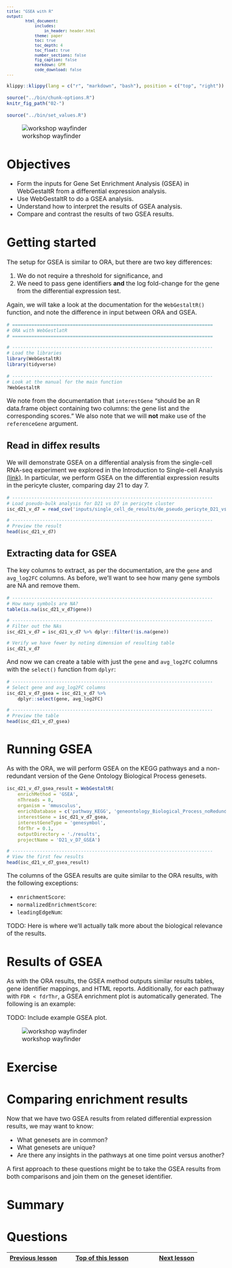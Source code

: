 ```yaml
---
title: "GSEA with R"
output:
        html_document:
            includes:
                in_header: header.html
            theme: paper
            toc: true
            toc_depth: 4
            toc_float: true
            number_sections: false
            fig_caption: false
            markdown: GFM
            code_download: false
---
```


<style type="text/css">

body, td {
   font-size: 16px;
}
code.r{
  font-size: 12px;
}
pre {
  font-size: 12px
}

</style>

```r
klippy::klippy(lang = c("r", "markdown", "bash"), position = c("top", "right"))
```

```r
source("../bin/chunk-options.R")
knitr_fig_path("02-")
```

```r
source("../bin/set_values.R")
```

![workshop wayfinder](images/wayfinder/wayfinder-06A.png)

# Objectives

- Form the inputs for Gene Set Enrichment Analysis (GSEA) in WebGestaltR from a differential expression analysis.
- Use WebGestaltR to do a GSEA analysis.
- Understand how to interpret the results of GSEA analysis.
- Compare and contrast the results of two GSEA results.

# Getting started

The setup for GSEA is similar to ORA, but there are two key differences:

1. We do not require a threshold for significance, and
2. We need to pass gene identifiers **and** the log fold-change for the gene from the differential expression test.

Again, we will take a look at the documentation for the `WebGestaltR()` function, and note the difference in input between ORA and GSEA.

```r
# =========================================================================
# ORA with WebGestlatR
# =========================================================================

# -------------------------------------------------------------------------
# Load the libraries
library(WebGestaltR)
library(tidyverse)
```

```r
# -------------------------------------------------------------------------
# Look at the manual for the main function
?WebGestaltR
```

We note from the documentation that `interestGene` "should be an R data.frame object containing two columns: the gene list and the corresponding scores." We also note that we will **not** make use of the `referenceGene` argument.

## Read in diffex results

We will demonstrate GSEA on a differential analysis from the single-cell RNA-seq experiment we explored in the Introduction to Single-cell Analysis [(link)](https://umich-brcf-bioinf.github.io/workshop-intro-single-cell/main/html/00A-OrientingOnScRNASeq.html#Consider_a_specific_scRNA-Seq_experiment). In particular, we perform GSEA on the differential expression results in the pericyte cluster, comparing day 21 to day 7.

```r
# -------------------------------------------------------------------------
# Load pseudo-bulk analysis for D21 vs D7 in pericyte cluster
isc_d21_v_d7 = read_csv('inputs/single_cell_de_results/de_pseudo_pericyte_D21_vs_D7.csv')

# -------------------------------------------------------------------------
# Preview the result
head(isc_d21_v_d7)
```

## Extracting data for GSEA

The key columns to extract, as per the documentation, are the `gene` and `avg_log2FC` columns. As before, we'll want to see how many gene symbols are NA and remove them.

```r
# -------------------------------------------------------------------------
# How many symbols are NA?
table(is.na(isc_d21_v_d7$gene))

# -------------------------------------------------------------------------
# Filter out the NAs
isc_d21_v_d7 = isc_d21_v_d7 %>% dplyr::filter(!is.na(gene))

# Verify we have fewer by noting dimension of resulting table
isc_d21_v_d7
```

And now we can create a table with just the `gene` and `avg_log2FC` columns with the `select()` function from `dplyr`:

```r
# -------------------------------------------------------------------------
# Select gene and avg_log2FC columns
isc_d21_v_d7_gsea = isc_d21_v_d7 %>%
    dplyr::select(gene, avg_log2FC)

# -------------------------------------------------------------------------
# Preview the table
head(isc_d21_v_d7_gsea)
```

# Running GSEA

As with the ORA, we will perform GSEA on the KEGG pathways and a non-redundant version of the Gene Ontology Biological Process genesets.

```r
isc_d21_v_d7_gsea_result = WebGestaltR(
    enrichMethod = 'GSEA',
    nThreads = 8,
    organism = 'mmusculus',
    enrichDatabase = c('pathway_KEGG', 'geneontology_Biological_Process_noRedundant'),
    interestGene = isc_d21_v_d7_gsea,
    interestGeneType = 'genesymbol',
    fdrThr = 0.1,
    outputDirectory = './results',
    projectName = 'D21_v_D7_GSEA')

# -------------------------------------------------------------------------
# View the first few results
head(isc_d21_v_d7_gsea_result)
```

The columns of the GSEA results are quite similar to the ORA results, with the following exceptions:

- `enrichmentScore`: 
- `normalizedEnrichmentScore`:
- `leadingEdgeNum`: 

TODO: Here is where we'll actually talk more about the biological relevance of the results.

# Results of GSEA

As with the ORA results, the GSEA method outputs similar results tables, gene identifier mappings, and HTML reports. Additionally, for each pathway with `FDR < fdrThr`, a GSEA enrichment plot is automatically generated. The following is an example:

TODO: Include example GSEA plot.


![workshop wayfinder](images/wayfinder/wayfinder-06B.png)


# Exercise

# Comparing enrichment results

Now that we have two GSEA results from related differential expression results, we may want to know:

- What genesets are in common?
- What genesets are unique?
- Are there any insights in the pathways at one time point versus another?

A first approach to these questions might be to take the GSEA results from both comparisons and join them on the geneset identifier.



# Summary

# Questions


| [Previous lesson](05-fcs-gsea-overview.html) | [Top of this lesson](#top) | [Next lesson](07-advanced-visualizations.html) |
| :--- | :----: | ---: |